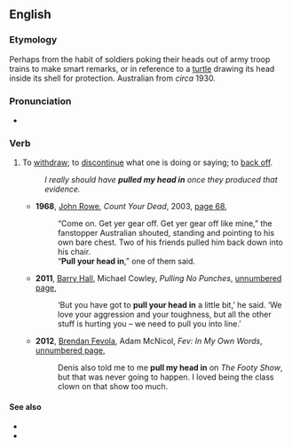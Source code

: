==English==

===Etymology===
Perhaps from the habit of soldiers poking their heads out of army troop trains to make smart remarks, or in reference to a [[turtle]] drawing its head inside its shell for protection. Australian from ''circa'' 1930.

===Pronunciation===
* {{audio|en|en-au-pull one's head in.ogg|Audio (AU)}}

===Verb===
{{en-verb|pulls one's head in|pulling one's head in|pulled one's head in}}

# {{lb|en|figurative|Australia|New Zealand}} To [[withdraw]]; to [[discontinue]] what one is doing or saying; to [[back off]].
#: ''I really should have '''pulled my head in''' once they produced that evidence.''
#* '''1968''', [[w:John Rowe (author)|John Rowe]], ''Count Your Dead'', 2003, [http://books.google.com.au/books?id=7ZpXKgBoTlIC&pg=PA68&dq=%22pull|pulls|pulled|pulling+my|your|their+head|heads+in%22+-intitle:%22puggled|puggling%22+-inauthor:%22%22&hl=en&sa=X&ei=HBfxT5aWE-bUmAWSo-i-DQ&redir_esc=y#v=onepage&q=%22pull|pulls|pulled|pulling%20my|your|their%20head|heads%20in%22%20-intitle%3A%22puggled|puggling%22%20-inauthor%3A%22%22&f=false page 68],
#*: “Come on. Get yer gear off. Get yer gear off like mine,” the fanstopper Australian shouted, standing and pointing to his own bare chest. Two of his friends pulled him back down into his chair.
#*: “'''Pull your head in''',” one of them said.
#* '''2011''', [[w:Barry Hall|Barry Hall]], Michael Cowley, ''Pulling No Punches'', [http://books.google.com.au/books?id=-g1Rm1HpBjYC&pg=PT34&dq=%22pull|pulls|pulled|pulling+my|your|their+head|heads+in%22+-intitle:%22puggled|puggling%22+-inauthor:%22%22&hl=en&sa=X&ei=HBfxT5aWE-bUmAWSo-i-DQ&redir_esc=y#v=onepage&q=%22pull|pulls|pulled|pulling%20my|your|their%20head|heads%20in%22%20-intitle%3A%22puggled|puggling%22%20-inauthor%3A%22%22&f=false unnumbered page],
#*: ‘But you have got to '''pull your head in''' a little bit,’ he said. ‘We love your aggression and your toughness, but all the other stuff is hurting you – we need to pull you into line.’
#* '''2012''', [[w:Brendan Fevola|Brendan Fevola]], Adam McNicol, ''Fev: In My Own Words'', [http://books.google.com.au/books?id=U2weGKHjqlsC&pg=PT109&dq=%22pull|pulls|pulled|pulling+my|your|their+head|heads+in%22+-intitle:%22puggled|puggling%22+-inauthor:%22%22&hl=en&sa=X&ei=HBfxT5aWE-bUmAWSo-i-DQ&redir_esc=y#v=onepage&q=%22pull|pulls|pulled|pulling%20my|your|their%20head|heads%20in%22%20-intitle%3A%22puggled|puggling%22%20-inauthor%3A%22%22&f=false unnumbered page],
#*: Denis also told me to me '''pull my head in''' on ''The Footy Show'', but that was never going to happen. I loved being the class clown on that show too much.

====See also====
* {{l|en|stick one's neck out}}
* {{l|en|wind one's neck in}}